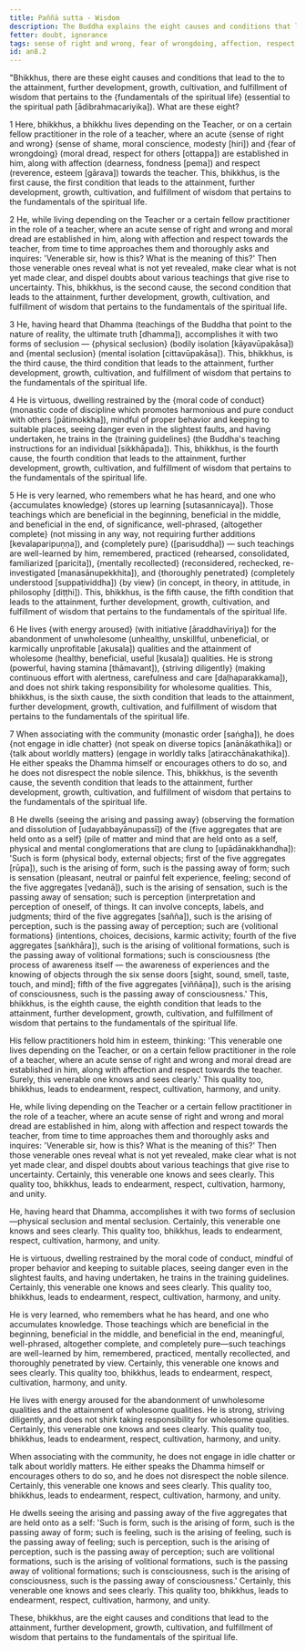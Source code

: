 ```yaml
---
title: Paññā sutta - Wisdom
description: The Buddha explains the eight causes and conditions that lead to the attainment, further development, growth, cultivation, and fulfillment of wisdom that pertains to the fundamentals of the spiritual life.
fetter: doubt, ignorance
tags: sense of right and wrong, fear of wrongdoing, affection, respect, inquiring, seclusion, aroused energy, five aggregates, wisdom, ignorance, an, an8
id: an8.2
---
```


"Bhikkhus, there are these eight causes and conditions that lead to the to the attainment, further development, growth, cultivation, and fulfillment of wisdom that pertains to the \{fundamentals of the spiritual life} (essential to the spiritual path [ādibrahmacariyika]). What are these eight?

1 Here, bhikkhus, a bhikkhu lives depending on the Teacher, or on a certain fellow practitioner in the role of a teacher, where an acute \{sense of right and wrong} (sense of shame, moral conscience, modesty [hiri]) and \{fear of wrongdoing} (moral dread, respect for others [ottappa]) are established in him, along with affection (dearness, fondness [pema]) and respect (reverence, esteem [gārava]) towards the teacher. This, bhikkhus, is the first cause, the first condition that leads to the attainment, further development, growth, cultivation, and fulfillment of wisdom that pertains to the fundamentals of the spiritual life.

2 He, while living depending on the Teacher or a certain fellow practitioner in the role of a teacher, where an acute sense of right and wrong and moral dread are established in him, along with affection and respect towards the teacher, from time to time approaches them and thoroughly asks and inquires: 'Venerable sir, how is this? What is the meaning of this?' Then those venerable ones reveal what is not yet revealed, make clear what is not yet made clear, and dispel doubts about various teachings that give rise to uncertainty. This, bhikkhus, is the second cause, the second condition that leads to the attainment, further development, growth, cultivation, and fulfillment of wisdom that pertains to the fundamentals of the spiritual life.

3 He, having heard that Dhamma (teachings of the Buddha that point to the nature of reality, the ultimate truth [dhamma]), accomplishes it with two forms of seclusion — \{physical seclusion} (bodily isolation [kāyavūpakāsa]) and \{mental seclusion} (mental isolation [cittavūpakāsa]). This, bhikkhus, is the third cause, the third condition that leads to the attainment, further development, growth, cultivation, and fulfillment of wisdom that pertains to the fundamentals of the spiritual life.

4 He is virtuous, dwelling restrained by the \{moral code of conduct} (monastic code of discipline which promotes harmonious and pure conduct with others [pātimokkha]), mindful of proper behavior and keeping to suitable places, seeing danger even in the slightest faults, and having undertaken, he trains in the \{training guidelines} (the Buddha's teaching instructions for an individual [sikkhāpada]). This, bhikkhus, is the fourth cause, the fourth condition that leads to the attainment, further development, growth, cultivation, and fulfillment of wisdom that pertains to the fundamentals of the spiritual life.

5 He is very learned, who remembers what he has heard, and one who \{accumulates knowledge} (stores up learning [sutasannicaya]). Those teachings which are beneficial in the beginning, beneficial in the middle, and beneficial in the end, of significance, well-phrased, \{altogether complete} (not missing in any way, not requiring further additions [kevalaparipuṇṇa]), and \{completely pure} ([parisuddha]) — such teachings are well-learned by him, remembered, practiced (rehearsed, consolidated, familiarized [paricita]), \{mentally recollected} (reconsidered, rechecked, re-investigated [manasānupekkhita]), and \{thoroughly penetrated} (completely understood [suppaṭividdha]) \{by view} (in concept, in theory, in attitude, in philosophy [diṭṭhi]). This, bhikkhus, is the fifth cause, the fifth condition that leads to the attainment, further development, growth, cultivation, and fulfillment of wisdom that pertains to the fundamentals of the spiritual life.

6 He lives \{with energy aroused} (with initiative [āraddhavīriya]) for the abandonment of unwholesome (unhealthy, unskillful, unbeneficial, or karmically unprofitable [akusala]) qualities and the attainment of wholesome (healthy, beneficial, useful [kusala]) qualities. He is strong (powerful, having stamina [thāmavant]), \{striving diligently} (making continuous effort with alertness, carefulness and care [daḷhaparakkama]), and does not shirk taking responsibility for wholesome qualities. This, bhikkhus, is the sixth cause, the sixth condition that leads to the attainment, further development, growth, cultivation, and fulfillment of wisdom that pertains to the fundamentals of the spiritual life.

7 When associating with the community (monastic order [saṅgha]), he does \{not engage in idle chatter} (not speak on diverse topics [anānākathika]) or \{talk about worldly matters} (engage in worldly talks [atiracchānakathika]). He either speaks the Dhamma himself or encourages others to do so, and he does not disrespect the noble silence. This, bhikkhus, is the seventh cause, the seventh condition that leads to the attainment, further development, growth, cultivation, and fulfillment of wisdom that pertains to the fundamentals of the spiritual life.

8 He dwells \{seeing the arising and passing away} (observing the formation and dissolution of [udayabbayānupassī]) of the \{five aggregates that are held onto as a self} (pile of matter and mind that are held onto as a self, physical and mental conglomerations that are clung to [upādānakkhandha]): 'Such is form (physical body, external objects; first of the five aggregates [rūpa]), such is the arising of form, such is the passing away of form; such is sensation (pleasant, neutral or painful felt experience, feeling; second of the five aggregates [vedanā]), such is the arising of sensation, such is the passing away of sensation; such is perception (interpretation and perception of oneself, of things. It can involve concepts, labels, and judgments; third of the five aggregates [sañña]), such is the arising of perception, such is the passing away of perception; such are \{volitional formations} (intentions, choices, decisions, karmic activity; fourth of the five aggregates [saṅkhāra]), such is the arising of volitional formations, such is the passing away of volitional formations; such is consciousness (the process of awareness itself — the awareness of experiences and the knowing of objects through the six sense doors [sight, sound, smell, taste, touch, and mind]; fifth of the five aggregates [viññāṇa]), such is the arising of consciousness, such is the passing away of consciousness.' This, bhikkhus, is the eighth cause, the eighth condition that leads to the attainment, further development, growth, cultivation, and fulfillment of wisdom that pertains to the fundamentals of the spiritual life.

His fellow practitioners hold him in esteem, thinking: 'This venerable one lives depending on the Teacher, or on a certain fellow practitioner in the role of a teacher, where an acute sense of right and wrong and moral dread are established in him, along with affection and respect towards the teacher. Surely, this venerable one knows and sees clearly.' This quality too, bhikkhus, leads to endearment, respect, cultivation, harmony, and unity.

He, while living depending on the Teacher or a certain fellow practitioner in the role of a teacher, where an acute sense of right and wrong and moral dread are established in him, along with affection and respect towards the teacher, from time to time approaches them and thoroughly asks and inquires: 'Venerable sir, how is this? What is the meaning of this?' Then those venerable ones reveal what is not yet revealed, make clear what is not yet made clear, and dispel doubts about various teachings that give rise to uncertainty. Certainly, this venerable one knows and sees clearly. This quality too, bhikkhus, leads to endearment, respect, cultivation, harmony, and unity.

He, having heard that Dhamma, accomplishes it with two forms of seclusion—physical seclusion and mental seclusion. Certainly, this venerable one knows and sees clearly. This quality too, bhikkhus, leads to endearment, respect, cultivation, harmony, and unity.

He is virtuous, dwelling restrained by the moral code of conduct, mindful of proper behavior and keeping to suitable places, seeing danger even in the slightest faults, and having undertaken, he trains in the training guidelines. Certainly, this venerable one knows and sees clearly. This quality too, bhikkhus, leads to endearment, respect, cultivation, harmony, and unity.

He is very learned, who remembers what he has heard, and one who accumulates knowledge. Those teachings which are beneficial in the beginning, beneficial in the middle, and beneficial in the end, meaningful, well-phrased, altogether complete, and completely pure—such teachings are well-learned by him, remembered, practiced, mentally recollected, and thoroughly penetrated by view. Certainly, this venerable one knows and sees clearly. This quality too, bhikkhus, leads to endearment, respect, cultivation, harmony, and unity.

He lives with energy aroused for the abandonment of unwholesome qualities and the attainment of wholesome qualities. He is strong, striving diligently, and does not shirk taking responsibility for wholesome qualities. Certainly, this venerable one knows and sees clearly. This quality too, bhikkhus, leads to endearment, respect, cultivation, harmony, and unity.

When associating with the community, he does not engage in idle chatter or talk about worldly matters. He either speaks the Dhamma himself or encourages others to do so, and he does not disrespect the noble silence. Certainly, this venerable one knows and sees clearly. This quality too, bhikkhus, leads to endearment, respect, cultivation, harmony, and unity.

He dwells seeing the arising and passing away of the five aggregates that are held onto as a self: 'Such is form, such is the arising of form, such is the passing away of form; such is feeling, such is the arising of feeling, such is the passing away of feeling; such is perception, such is the arising of perception, such is the passing away of perception; such are volitional formations, such is the arising of volitional formations, such is the passing away of volitional formations; such is consciousness, such is the arising of consciousness, such is the passing away of consciousness.' Certainly, this venerable one knows and sees clearly. This quality too, bhikkhus, leads to endearment, respect, cultivation, harmony, and unity.

These, bhikkhus, are the eight causes and conditions that lead to the attainment, further development, growth, cultivation, and fulfillment of wisdom that pertains to the fundamentals of the spiritual life.